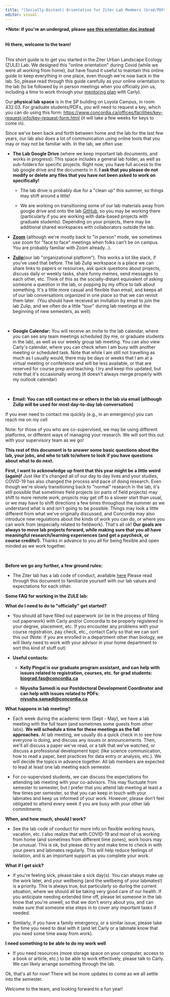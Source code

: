 ```yaml
---
title: "(Socially-Distant) Orientation for Ziter Lab Members (Grad/PDFs)"
editor: visual
---
```


**\*Note: if you\'re an undergrad, please [see this orientation doc instead](https://docs.google.com/document/d/1FPtVsqnPXDBo33vsEe23jwPYXurQ9uBMNtcyOnK2-oY/edit?usp=sharing)**

\
**Hi there, welcome to the team!**

\
This short guide is to get you started in the Ziter Urban Landscape Ecology (ZULE) Lab. We designed this \"online orientation\" during Covid (while we were all working from home), but have found it useful to maintain this online guide to keep everything in one place, even though we\'re now back in the lab. So, please read through this guide carefully as your online orientation to the lab (to be followed by in person meetings when you officially join us, including a time to work through your [mentoring plan](https://docs.google.com/document/d/1sG1wxzTI8knXqrkc9dllL99sFv2rqvw9tb5rv4svM_o/edit?usp=sharing) with Carly).

Our **physical lab space** is in the SP building on Loyola Campus, in room 432.03. For graduate students/PDFs, you will need to request a key, which you can do using this form: <https://www.concordia.ca/offices/facilities/key-request-info/key-request-form.html> (it will take a few weeks for keys to come in). 

Since we\'ve been back and forth between home and the lab for the last few years, our lab also does a lot of communication using online tools that you may or may not be familiar with. In the lab, we often use:

-   **The Lab Google Drive** (where we keep important lab documents, and works in progress)**:** This space includes a general lab folder, as well as sub-folders for specific projects. Right now, you have full access to the lab google drive and the documents in it. **I ask that you please do not modify or delete any files that you have not been asked to work on specifically!**

    -   The lab drive is probably due for a \"clean up\" this summer, so things may shift around a little!

    -   We are working on transitioning some of our lab materials away from google drive and onto the lab [GitHub](https://github.com/zule-lab), so you may be working there (particularly if you are working with data-based projects with graduate students). Depending on your projects, there may be additional shared workspaces with collaborators outside the lab.

-   [**Zoom**](https://zoom.us) (although we\'re mostly back to \"in person\" mode, we sometimes use zoom for \"face to face\" meetings when folks can\'t be on campus. You are probably familiar with Zoom already...). \

```{=html}
<!-- -->
```
-   [**Zulip**](https://zulipchat.com)(our lab \"organizational platform\"). This works a lot like slack, if you\'ve used that before. The lab Zulip workspace is a place we can share links to papers or resources, ask quick questions about projects, discuss daily or weekly tasks, share funny memes, send messages to each other, etc. Think of this as the socially-distant equivalent of asking someone a question in the lab, or popping by my office to talk about something. It\'s a little more casual and flexible than email, and keeps all of our lab conversations organized in one place so that we can revisit them later.  (You should have received an invitation by email to join the lab Zulip, and we often do a little \"tour\" during lab meetings at the beginning of new semesters, as well)

\

-   **Google Calendar:** You will receive an invite to the lab calendar, where you can see any team meetings scheduled (by me, or graduate students in the lab), as well as our weekly group lab meeting. You can also view Carly\'s calendar, where you can check when I am busy with another meeting or scheduled task. Note that while I am still not travelling as much as I usually would, there may be days or weeks that I am at a virtual meeting or conference and will be less available, or that are reserved for course prep and teaching. I try and keep this updated, but note that it\'s occasionally wrong (it doesn\'t always merge properly with my outlook calendar) 

\

-   **Email: You can still contact me or others in the lab via email (although Zulip will be used for most day-to-day lab conversation)**\

If you ever need to contact me quickly (e.g., in an emergency) you can reach me on my cell

Note: for those of you who are co-supervised, we may be using different platforms, or different ways of managing your research. We will sort this out with your supervisory team as we go! \

**This rest of this document is to answer some basic questions about the lab, your jobs, and who to talk to/where to look if you have questions about what to do next.**\

**First, I want to acknowledge up front that this year might be a little weird (again)!** Just like it\'s changed all of our day to day lives and your studies, COVID-19 has also changed the process and pace of doing research. Even though we\'re slowly transitioning back to \"normal\" research in the lab, it\'s still possible that sometimes field projects (or parts of field projects) may shift to more remote work, projects may get off to a slower start than usual, or we may have to shift directions a few times throughout the summer as we understand what is and isn\'t going to be possible. Things may look a little different from what we\'ve originally discussed, and Concordia may also introduce new regulations about the kinds of work you can do, or where you can work from (especially related to fieldwork). That\'s all ok! **Our goals are always to move lab projects forward, while making sure that you all have meaningful research/learning experiences (and get a paycheck, or course credits!).** Thanks in advance to you all for being flexible and open minded as we work together.

\

**Before we go any further, a few ground rules:**

-   The Ziter lab has a lab code of conduct, available [here](../policies/code-of-conduct.qmd) Please read through this document to familiarize yourself with our lab values and expectations for each other. \

**Some FAQ for working in the ZULE lab:**

**What do I need to do to \"officially\" get started?**

-   You should all have filled out paperwork (or be in the process of filling out paperwork) with Carly and/or Concordia to be properly registered in your degree, placement, etc. If you encounter any problems with your course registration, pay check, etc., contact Carly so that we can sort this out (Note: if you are enrolled in a department other than biology, we will likely need to work with your advisor in your home department to sort this kind of stuff out)

-   **Useful contacts:**

    -   **Kelly Pingal is our graduate program assistant, and can help with issues related to registration, courses, etc. for grad students: [biograd.fas\@concordia.ca](mailto:biograd.fas@concordia.ca)**

    -   **Niyusha Samedi is our Postdoctoral Development Coordinator and can help with issues related to PDFs: [niyusha.samadi\@concordia.ca](mailto:niyusha.samadi@concordia.ca)**

**What happens in lab meeting?**

-   Each week during the academic term (Sept - May), we have a lab meeting with the full team (and sometimes some guests from other labs). **We will schedule a time for these meetings as the fall approaches.** At lab meeting, we usually do a quick check in to see how everyone is doing, and discuss any issues or announcements. Then, we\'ll all discuss a paper we\'ve read, or a talk that we\'ve watched, or discuss a professional development topic (like science communication, how to read a paper, best practices for data entry or analysis, etc.). We will decide the topics in advance together. All lab members are expected to lead at least one lab meeting each semester. 

-   For co-supervised students, we can discuss the expectations for attending lab meeting with your co-advisors. This may fluctuate from semester to semester, but I prefer that you attend lab meeting at least a few times per semester, so that you can keep in touch with your labmates and keep us informed of your work. However, please don't feel obligated to attend every week if you are busy with your other lab commitments. 

**When, and how much, should I work?**

-   See the lab code of conduct for more info on flexible working hours, vacation, etc. I also realize that with COVID-19 and most of us working from home (and sometimes from different time zones), work hours may be unusual. This is ok, but please do try and make time to check in with your peers and labmates regularly. This will help reduce feelings of isolation, and is an important support as you complete your work. 

**What if I get sick?**

-   If you\'re feeling sick, please take a sick day(s). You can always make up the work later, and your wellbeing (and the wellbeing of your labmates!) is a priority. This is always true, but particularly so during the current situation, where we should all be taking very good care of our health. If you anticipate needing extended time off, please let someone in the lab know that you\'re unwell, so that we don\'t worry about you, and can make sure that someone else steps in to cover any important tasks if needed. 

```{=html}
<!-- -->
```
-   Similarly, if you have a family emergency, or a similar issue, please take the time you need to deal with it (and let Carly or a labmate know that you need some time away from work). \

**I need something to be able to do my work well**

-   If you need resources (more storage space on your computer, access to a book or article, etc.) to be able to work effectively, please talk to Carly. We can likely arrange something through the lab. 

Ok, that\'s all for now! There will be more updates to come as we all settle into the semester. 

Welcome to the team, and looking forward to a fun year!
